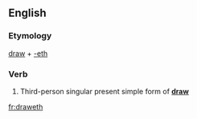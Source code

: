 ==English==

===Etymology===
[[draw]] + [[-eth]]

===Verb===
{{en-verb form}}

# {{archaic}} Third-person singular present simple form of '''[[draw]]'''

[[fr:draweth]]